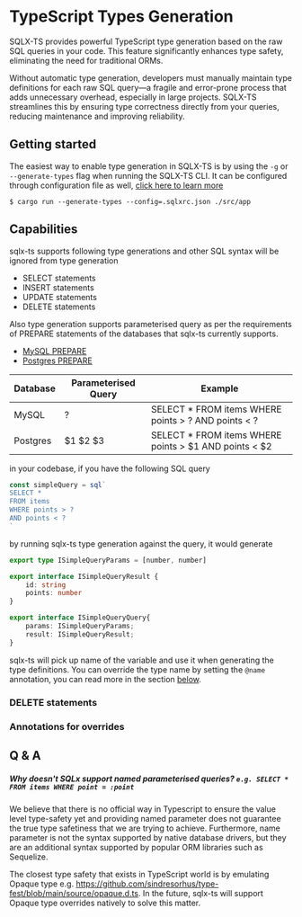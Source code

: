 # TypeScript Types Generation

SQLX-TS provides powerful TypeScript type generation based on the raw SQL queries in your code. This feature significantly enhances type 
safety, eliminating the need for traditional ORMs.

Without automatic type generation, developers must manually maintain type definitions for each raw SQL query—a fragile and error-prone 
process that adds unnecessary overhead, especially in large projects. SQLX-TS streamlines this by ensuring type correctness directly from 
your queries, reducing maintenance and improving reliability.

## Getting started

The easiest way to enable type generation in SQLX-TS is by using the `-g` or `--generate-types` flag when running the SQLX-TS CLI.
It can be configured through configuration file as well, [click here to learn more](/connect/config-file)

```
$ cargo run --generate-types --config=.sqlxrc.json ./src/app
```

## Capabilities

sqlx-ts supports following type generations and other SQL syntax will be ignored from type generation

- SELECT statements
- INSERT statements
- UPDATE statements
- DELETE statements

Also type generation supports parameterised query as per the requirements of PREPARE statements of the databases
that sqlx-ts currently supports.

- [MySQL PREPARE](https://dev.mysql.com/doc/refman/8.0/en/prepare.html)
- [Postgres PREPARE](https://www.postgresql.org/docs/current/sql-prepare.html)

| Database | Parameterised Query | Example                                               |
|----------|---------------------|-------------------------------------------------------|
| MySQL    | ?                   | SELECT * FROM items WHERE points > ? AND points < ?   |
| Postgres | $1 $2 $3            | SELECT * FROM items WHERE points > $1 AND points < $2 |

in your codebase, if you have the following SQL query

```typescript
const simpleQuery = sql`
SELECT *
FROM items
WHERE points > ?
AND points < ?
`
```

by running sqlx-ts type generation against the query, it would generate

```typescript
export type ISimpleQueryParams = [number, number]

export interface ISimpleQueryResult {
    id: string
    points: number
}

export interface ISimpleQueryQuery{
    params: ISimpleQueryParams;
    result: ISimpleQueryResult;
}
```

sqlx-ts will pick up name of the variable and use it when generating the type definitions. You can override
the type name by setting the `@name` annotation, you can read more in the section [below](#annotations).



### DELETE statements

### Annotations for overrides

## Q & A

##### Why doesn't SQLx support named parameterised queries? `e.g. SELECT * FROM items WHERE point = :point`

We believe that there is no official way in Typescript to ensure the value level type-safety yet and providing named parameter does not guarantee
the true type safetiness that we are trying to achieve. Furthermore, name parameter is not the syntax supported by native database drivers, but
they are an additional syntax supported by popular ORM libraries such as Sequelize.

The closest type safety that exists in TypeScript world is by emulating Opaque type e.g. https://github.com/sindresorhus/type-fest/blob/main/source/opaque.d.ts.
In the future, sqlx-ts will support Opaque type overrides natively to solve this matter.

